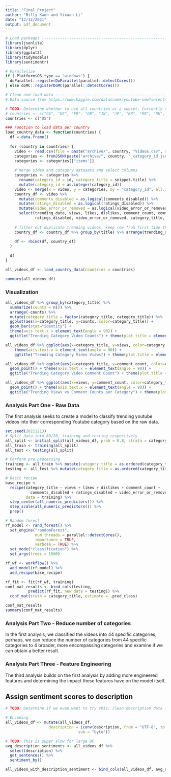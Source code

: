 ```yaml
---
title: "Final_Project"
author: "Billy Kwon and Yixuan Li"
date: "12/12/2021"
output: pdf_document
---
```


```r
# Load packages -----------------------------------------------------------
library(jsonlite)
library(dplyr)
library(ggplot2)
library(tidymodels)
library(sentimentr)

# Parallelize
if (.Platform$OS.type == "windows") {
  doParallel::registerDoParallel(parallel::detectCores())
} else doMC::registerDoMC(parallel::detectCores())

# Clean and load data -----------------------------------------------------
# Data source from https://www.kaggle.com/datasnaek/youtube-new?select=USvideos.csv 

# TODO: Determine whether to use all countries or a subset. Currently set to just US for sake of speed while developing and tuning our models.
# countries <- c("CA", "DE", "FR", "GB", "IN", "JP", "KR", "MX", "RU", "US")
countries <- c("US")  

### Function to load data per country 
load_country_data <- function(countries) {
  df = data.frame()
  
  for (country in countries) {
    video <- read.csv(file = paste("archive/", country, "Videos.csv", sep=""))
    categories <- fromJSON(paste("archive/", country, "_category_id.json", sep=""), flatten = TRUE)
    categories <- categories[["items"]] 
    
    # merge video and category datasets and select columns
    categories <- categories %>% 
      rename(category_id = id, category_title = snippet.title) %>% 
      mutate(category_id = as.integer(category_id))
    video <- merge(x = video, y = categories, by = "category_id", all.x=TRUE) 
    country_df <- video %>% 
      mutate(comments_disabled = as.logical(comments_disabled)) %>%
      mutate(ratings_disabled = as.logical(ratings_disabled)) %>%
      mutate(video_error_or_removed = as.logical(video_error_or_removed)) %>%
      select(trending_date, views, likes, dislikes, comment_count, comments_disabled,
             ratings_disabled, video_error_or_removed, category_title, title, description, tags)
    
    # filter out duplicate trending videos, keep row from first time the video trends
    country_df <- country_df %>% group_by(title) %>% arrange(trending_date) %>% slice_head(n = 1) %>% ungroup() 

    df <- rbind(df, country_df)
  }
  
  df
}

all_videos_df <- load_country_data(countries = countries)
```


```r
summary(all_videos_df)
```

### Visualization

```r
all_videos_df %>% group_by(category_title) %>% 
  summarize(counts = n()) %>%
  arrange(-counts) %>%                                
  mutate(category_title = factor(category_title, category_title)) %>%   
  ggplot(aes(x=category_title, y=counts, color=category_title)) + 
  geom_bar(stat="identity") +
  theme(axis.text.x = element_text(angle = 90)) +
  ggtitle("Trending Category Video Counts") + theme(plot.title = element_text(hjust = 0.5))
```


```r
all_videos_df %>% ggplot(aes(x=category_title, y=views, color=category_title)) + geom_point() +
    theme(axis.text.x = element_text(angle = 90)) +
    ggtitle("Trending Category Video Views") + theme(plot.title = element_text(hjust = 0.5))
```

```r
all_videos_df %>% ggplot(aes(x=category_title, y=comment_count, color=category_title)) +
  geom_point() + theme(axis.text.x = element_text(angle = 90)) + 
  ggtitle("Trending Category Video Comment Count") + theme(plot.title = element_text(hjust = 0.5))

```

```r
all_videos_df %>% ggplot(aes(x=views, y=comment_count, color=category_title)) +
  geom_point() + theme(axis.text.x = element_text(angle = 90)) +
  ggtitle("Trending Views vs Comment Counts per Category") + theme(plot.title = element_text(hjust = 0.5))
```

### Analysis Part One - Raw Data
The first analysis seeks to create a model to classify trending youtube videos into their corresponding Youtube category based on the raw data. 

```r
set.seed(20211213) 
# Split data into 80/20, training and testing respectively
all_split <- initial_split(all_videos_df, prob = 0.8, strata = category_title)
all_train <- training(all_split)
all_test <- testing(all_split)

# Perform pre processing
training <- all_train %>% mutate(category_title = as.ordered(category_title))
testing <- all_test %>% mutate(category_title = as.ordered(category_title))

# Basic recipe
base_recipe <- 
  recipe(category_title ~ views + likes + dislikes + comment_count +
           comments_disabled + ratings_disabled + video_error_or_removed,
         data = training) %>% 
  step_center(all_numeric_predictors()) %>% 
  step_scale(all_numeric_predictors()) %>%
  prep()

# Random forest
rf_model <- rand_forest() %>%
  set_engine("randomForest",
             num.threads = parallel::detectCores(), 
             importance = TRUE, 
             verbose = TRUE) %>% 
  set_mode("classification") %>% 
  set_args(trees = 1500)

rf_wf <- workflow() %>% 
  add_model(rf_model) %>% 
  add_recipe(base_recipe)

rf_fit <- fit(rf_wf, training)
conf_mat_results <- bind_cols(testing,
          predict(rf_fit, new_data = testing)) %>%
  conf_mat(truth = category_title, estimate = .pred_class)

conf_mat_results
summary(conf_mat_results)
```
### Analysis Part Two - Reduce number of categories 
In the first analysis, we classified the videos into 44 specific categories; perhaps, we can reduce the number of categories from 44 specific categories to 4 broader, more encompassing categories and examine if we can obtain a better result.

### Analysis Part Three - Feature Engineering
The third analysis builds on the first analysis by adding more engineered features and determining the impact these features have on the model itself. 

## Assign sentiment scores to description 
```r
# TODO: Determine if we even want to try this; clean description data if so (ex. remove website links and other unnecessary)

# Encoding
all_videos_df <- mutate(all_videos_df,
                   description = iconv(description, from = "UTF-8", to = "ASCII//TRANSLIT", 
                                sub = "byte"))

# TODO: This is super slow for large DF
avg_description_sentiments <- all_videos_df %>% 
  select(description) %>%
  get_sentences() %>%
  sentiment_by()

all_videos_with_description_sentiment <- bind_cols(all_videos_df, avg_description_sentiments)
```
